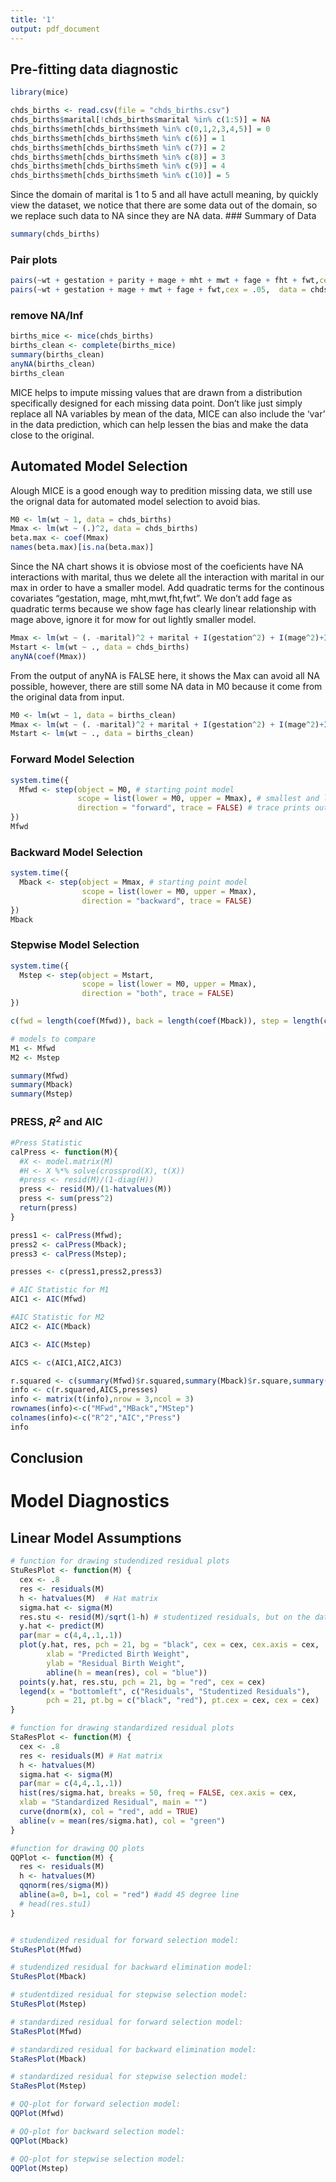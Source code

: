 ```yaml
---
title: '1'
output: pdf_document
---
```


## Pre-fitting data diagnostic
```r
library(mice)
```

```r
chds_births <- read.csv(file = "chds_births.csv")
chds_births$marital[!chds_births$marital %in% c(1:5)] = NA
chds_births$meth[chds_births$meth %in% c(0,1,2,3,4,5)] = 0
chds_births$meth[chds_births$meth %in% c(6)] = 1
chds_births$meth[chds_births$meth %in% c(7)] = 2
chds_births$meth[chds_births$meth %in% c(8)] = 3
chds_births$meth[chds_births$meth %in% c(9)] = 4
chds_births$meth[chds_births$meth %in% c(10)] = 5
```

Since the domain of marital is 1 to 5 and all have actull meaning, by quickly view the dataset, we notice that there are some data out of the domain, so we replace such data to NA since they are NA data.
### Summary of Data
```r
summary(chds_births)
```

### Pair plots
```r
pairs(~wt + gestation + parity + mage + mht + mwt + fage + fht + fwt,cex = .05,  data = chds_births)
pairs(~wt + gestation + mage + mwt + fage + fwt,cex = .05,  data = chds_births)
```

### remove NA/Inf
```r
births_mice <- mice(chds_births)
births_clean <- complete(births_mice)
summary(births_clean)
anyNA(births_clean)
births_clean
```
MICE helps to impute missing values that are drawn from a distribution specifically designed for each missing data point. Don't like just simply replace all NA variables by mean of the data, MICE can also include the 'var' in the data prediction, which can help lessen the bias and make the data close to the original.

## Automated Model Selection
Alough MICE is a good enough  way to predition missing data, we still use the orignal data for automated model selection to avoid bias. 
```r
M0 <- lm(wt ~ 1, data = chds_births)
Mmax <- lm(wt ~ (.)^2, data = chds_births)
beta.max <- coef(Mmax)
names(beta.max)[is.na(beta.max)]
```
Since the NA chart shows it is obviose most of the coeficients have NA interactions with marital, thus we delete all the interaction with marital in our max in order to have a smaller model. Add quadratic terms for the continous covariates "gestation, mage, mht,mwt,fht,fwt". We don't add fage as quadratic terms because we show fage has clearly linear relationship with mage above, ignore it for mow for out lightly smaller model.

```r
Mmax <- lm(wt ~ (. -marital)^2 + marital + I(gestation^2) + I(mage^2)+I(mht^2)+I(mwt^2)+I(fht^2)+I(fwt^2), data = chds_births)
Mstart <- lm(wt ~ ., data = chds_births)
anyNA(coef(Mmax))
```
From the output of anyNA is FALSE here, it shows the Max can avoid all NA possible, however, there are still some NA data in M0 because it come from the original data from input.
```r
M0 <- lm(wt ~ 1, data = births_clean)
Mmax <- lm(wt ~ (. -marital)^2 + marital + I(gestation^2) + I(mage^2)+I(mht^2)+I(mwt^2)+I(fht^2)+I(fwt^2), data = births_clean)
Mstart <- lm(wt ~ ., data = births_clean)
```


### Forward Model Selection
```r
system.time({
  Mfwd <- step(object = M0, # starting point model
               scope = list(lower = M0, upper = Mmax), # smallest and largest model
               direction = "forward", trace = FALSE) # trace prints out information
})
Mfwd
```


### Backward Model Selection
```r
system.time({
  Mback <- step(object = Mmax, # starting point model
                scope = list(lower = M0, upper = Mmax),
                direction = "backward", trace = FALSE)
})
Mback
```


### Stepwise Model Selection
```r
system.time({
  Mstep <- step(object = Mstart,
                scope = list(lower = M0, upper = Mmax),
                direction = "both", trace = FALSE)
})
```

```r
c(fwd = length(coef(Mfwd)), back = length(coef(Mback)), step = length(coef(Mstep)))
```



```r
# models to compare
M1 <- Mfwd
M2 <- Mstep
```

```r
summary(Mfwd)
summary(Mback)
summary(Mstep)
```

### PRESS, $R^2$ and AIC

```r
#Press Statistic
calPress <- function(M){
  #X <- model.matrix(M)
  #H <- X %*% solve(crossprod(X), t(X))
  #press <- resid(M)/(1-diag(H))
  press <- resid(M)/(1-hatvalues(M))
  press <- sum(press^2)
  return(press)
}

press1 <- calPress(Mfwd);
press2 <- calPress(Mback);
press3 <- calPress(Mstep);

presses <- c(press1,press2,press3)

# AIC Statistic for M1
AIC1 <- AIC(Mfwd)

#AIC Statistic for M2
AIC2 <- AIC(Mback)

AIC3 <- AIC(Mstep)

AICS <- c(AIC1,AIC2,AIC3)


```


```r
r.squared <- c(summary(Mfwd)$r.squared,summary(Mback)$r.square,summary(Mstep)$r.square)
info <- c(r.squared,AICS,presses)
info <- matrix(t(info),nrow = 3,ncol = 3)
rownames(info)<-c("MFwd","MBack","MStep")
colnames(info)<-c("R^2","AIC","Press")
info  

```

## Conclusion

# Model Diagnostics

## Linear Model Assumptions

```r

# function for drawing studendized residual plots
StuResPlot <- function(M) {
  cex <- .8
  res <- residuals(M)
  h <- hatvalues(M)  # Hat matrix
  sigma.hat <- sigma(M)
  res.stu <- resid(M)/sqrt(1-h) # studentized residuals, but on the data scale
  y.hat <- predict(M)
  par(mar = c(4,4,.1,.1))
  plot(y.hat, res, pch = 21, bg = "black", cex = cex, cex.axis = cex,
        xlab = "Predicted Birth Weight",
        ylab = "Residual Birth Weight",
        abline(h = mean(res), col = "blue"))
  points(y.hat, res.stu, pch = 21, bg = "red", cex = cex)
  legend(x = "bottomleft", c("Residuals", "Studentized Residuals"),
        pch = 21, pt.bg = c("black", "red"), pt.cex = cex, cex = cex)
}

# function for drawing standardized residual plots
StaResPlot <- function(M) {
  cex <- .8
  res <- residuals(M) # Hat matrix
  h <- hatvalues(M)
  sigma.hat <- sigma(M)
  par(mar = c(4,4,.1,.1))
  hist(res/sigma.hat, breaks = 50, freq = FALSE, cex.axis = cex,
  xlab = "Standardized Residual", main = "")
  curve(dnorm(x), col = "red", add = TRUE)
  abline(v = mean(res/sigma.hat), col = "green")
}

#function for drawing QQ plots
QQPlot <- function(M) {
  res <- residuals(M)
  h <- hatvalues(M)
  qqnorm(res/sigma(M))
  abline(a=0, b=1, col = "red") #add 45 degree line
  # head(res.stu1)
}


# studendized residual for forward selection model:
StuResPlot(Mfwd)

# studendized residual for backward elimination model:
StuResPlot(Mback)

# studentdized residual for stepwise selection model:
StuResPlot(Mstep)

# standardized residual for forward selection model:
StaResPlot(Mfwd)

# standardized residual for backward elimination model:
StaResPlot(Mback)

# standardized residual for stepwise selection model:
StaResPlot(Mstep)

# QQ-plot for forward selection model:
QQPlot(Mfwd)

# QQ-plot for backward selection model:
QQPlot(Mback)

# QQ-plot for stepwise selection model:
QQPlot(Mstep)
```